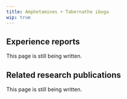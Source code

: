 ---
title: Amphetamines + Tabernathe iboga
wip: true
---

## Experience reports

This page is still being written.

## Related research publications

This page is still being written.


